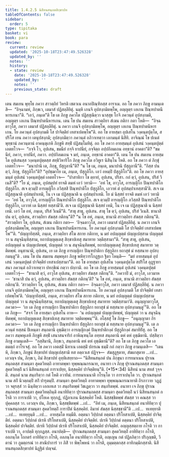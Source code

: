 ```yaml
---
title: 1.4.2.5 นิสีทนสนฺถตสิกฺขาปท
tableOfContents: false
sidebar:
  order: 5
type: tipitaka
basket: vi
book: para
review:
  current: review
  updated: '2025-10-18T23:47:49.526328'
  updated_by: ''
  notes: ''
  history:
  - state: review
    date: '2025-10-18T23:47:49.526328'
    updated_by: ''
    notes: ''
    previous_state: draft
---
```



<DynamicBreadcrumb />


<ReviewStatus review={frontmatter.review} showDetails={true} />

<HypothesisAnnotation frontmatter={frontmatter} />

<Division number="565" book="para" e="ch" v="1" p="336">

<Paragraph number="2158" book="para">
เตน สมเยน พุทฺโธ ภควา สาวตฺถิยํ วิหรติ เชตวเน อนาถปิณฺฑิกสฺส อาราเม. อถ โข ภควา ภิกฺขู อามนฺเตสิ—  “อิจฺฉามหํ, ภิกฺขเว, เตมาสํ ปฏิสลฺลียิตุํ. นมฺหิ เกนจิ อุปสงฺกมิตพฺโพ, อญฺญตฺร เอเกน ปิณฺฑปาตนีหารเกนา”ติ. “เอวํ, ภนฺเต”ติ โข เต ภิกฺขู ภควโต ปฏิสฺสุณิตฺวา นาสฺสุธ โกจิ ภควนฺตํ อุปสงฺกมติ, อญฺญตฺร เอเกน ปิณฺฑปาตนีหารเกน. เตน โข ปน สมเยน สาวตฺถิยา สํเฆน กติกา กตา โหติ—  “อิจฺฉตาวุโส, ภควา เตมาสํ ปฏิสลฺลียิตุํ. น ภควา เกนจิ อุปสงฺกมิตพฺโพ, อญฺญตฺร เอเกน ปิณฺฑปาตนีหารเกน. โย ภควนฺตํ อุปสงฺกมติ โส ปาจิตฺติยํ เทสาเปตพฺโพ”ติ.
</Paragraph>

<Paragraph number="2159" book="para">
อถ โข อายสฺมา อุปเสโน วงฺคนฺตปุตฺโต, สปริโส เยน ภควา เตนุปสงฺกมิ; อุปสงฺกมิตฺวา ภควนฺตํ อภิวาเทตฺวา เอกมนฺตํ นิสีทิ. อาจิณฺณํ โข ปเนตํ พุทฺธานํ ภควนฺตานํ อาคนฺตุเกหิ ภิกฺขูหิ สทฺธิํ ปฏิสมฺโมทิตุํ. อถ โข ภควา อายสฺมนฺตํ อุปเสนํ วงฺคนฺตปุตฺตํ เอตทโวจ—  “กจฺจิ โว, อุปเสน, ขมนียํ กจฺจิ ยาปนียํ, กจฺจิตฺถ อปฺปกิลมเถน อทฺธานํ อาคตา”ติ? “ขมนียํ, ภควา, ยาปนียํ, ภควา. อปฺปกิลมเถน จ มยํ, ภนฺเต, อทฺธานํ อาคตา”ติ.
</Paragraph>

<Paragraph number="2160" book="para">
เตน โข ปน สมเยน อายสฺมโต อุปเสนสฺส วงฺคนฺตปุตฺตสฺส สทฺธิวิหาริโก ภิกฺขุ ภควโต อวิทูเร นิสินฺโน โหติ. อถ โข ภควา ตํ ภิกฺขุํ เอตทโวจ—  “มนาปานิ เต, ภิกฺขุ, ปํสุกูลานี”ติ? “น โข เม, ภนฺเต, มนาปานิ ปํสุกูลานี”ติ. “กิสฺส ปน ตฺวํ, ภิกฺขุ, ปํสุกูลิโก”ติ? “อุปชฺฌาโย เม, ภนฺเต, ปํสุกูลิโก. เอวํ อหมฺปิ ปํสุกูลิโก”ติ. อถ โข ภควา อายสฺมนฺตํ อุปเสนํ วงฺคนฺตปุตฺตํ เอตทโวจ—  “ปาสาทิกา โข ตฺยายํ, อุปเสน, ปริสา. กถํ ตฺวํ, อุปเสน, ปริสํ วิเนสี”ติ? “โย มํ, ภนฺเต, อุปสมฺปทํ ยาจติ ตมหํ เอวํ วทามิ—  ‘อหํ โข, อาวุโส, อารญฺญิโก ปิณฺฑปาติโก ปํสุกูลิโก. สเจ ตฺวมฺปิ อารญฺญิโก ภวิสฺสสิ ปิณฺฑปาติโก ปํสุกูลิโก, เอวาหํ ตํ อุปสมฺปาเทสฺสามี’ติ. สเจ เม ปฏิสฺสุณาติ อุปสมฺปาเทมิ, โน เจ เม ปฏิสฺสุณาติ น อุปสมฺปาเทมิ. โย มํ นิสฺสยํ ยาจติ ตมหํ เอวํ วทามิ—  ‘อหํ โข, อาวุโส, อารญฺญิโก ปิณฺฑปาติโก ปํสุกูลิโก. สเจ ตฺวมฺปิ อารญฺญิโก ภวิสฺสสิ ปิณฺฑปาติโก ปํสุกูลิโก, เอวาหํ เต นิสฺสยํ ทสฺสามี’ติ. สเจ เม ปฏิสฺสุณาติ นิสฺสยํ เทมิ, โน เจ เม ปฏิสฺสุณาติ น นิสฺสยํ เทมิ. เอวํ โข อหํ, ภนฺเต, ปริสํ วิเนมี”ติ.
</Paragraph>

<Paragraph number="2161" book="para">
“สาธุ สาธุ, อุปเสน. สาธุ โข ตฺวํ, อุปเสน, ปริสํ วิเนสิ. ชานาสิ ปน ตฺวํ, อุปเสน, สาวตฺถิยา สํฆสฺส กติกนฺ”ติ? “น โข อหํ, ภนฺเต, ชานามิ สาวตฺถิยา สํฆสฺส กติกนฺ”ติ. “สาวตฺถิยา โข, อุปเสน, สํเฆน กติกา กตา—  ‘อิจฺฉตาวุโส, ภควา เตมาสํ ปฏิสลฺลียิตุํ. น ภควา เกนจิ อุปสงฺกมิตพฺโพ, อญฺญตฺร เอเกน ปิณฺฑปาตนีหารเกน. โย ภควนฺตํ อุปสงฺกมติ โส ปาจิตฺติยํ เทสาเปตพฺโพ’”ติ. “ปญฺญายิสฺสติ, ภนฺเต, สาวตฺถิยา สํโฆ สกาย กติกาย, น มยํ อปญฺญตฺตํ ปญฺญเปสฺสาม ปญฺญตฺตํ วา น สมุจฺฉินฺทิสฺสาม, ยถาปญฺญตฺเตสุ สิกฺขาปเทสุ สมาทาย วตฺติสฺสามา”ติ. “สาธุ สาธุ, อุปเสน, อปญฺญตฺตํ น ปญฺญเปตพฺพํ, ปญฺญตฺตํ วา น สมุจฺฉินฺทิตพฺพํ, ยถาปญฺญตฺเตสุ สิกฺขาปเทสุ สมาทาย วตฺติตพฺพํ. อนุชานามิ, อุปเสน, เย เต ภิกฺขู อารญฺญิกา ปิณฺฑปาติกา ปํสุกูลิกา ยถาสุขํ มํ ทสฺสนาย อุปสงฺกมนฺตู”ติ .
</Paragraph>

</Division>
<Division number="566" book="para" e="ch" v="1" p="337">

<Paragraph number="2162" book="para">
เตน โข ปน สมเยน สมฺพหุลา ภิกฺขู พหิทฺวารโกฏฺฐเก ฐิตา โหนฺติ—  “มยํ อายสฺมนฺตํ อุปเสนํ วงฺคนฺตปุตฺตํ ปาจิตฺติยํ เทสาเปสฺสามา”ติ. อถ โข อายสฺมา อุปเสโน วงฺคนฺตปุตฺโต สปริโส อุฏฺฐายาสนา ภควนฺตํ อภิวาเทตฺวา ปทกฺขิณํ กตฺวา ปกฺกามิ. อถ โข เต ภิกฺขู อายสฺมนฺตํ อุปเสนํ วงฺคนฺตปุตฺตํ เอตทโวจุํ—  “ชานาสิ ตฺวํ, อาวุโส อุปเสน, สาวตฺถิยา สํฆสฺส กติกนฺ”ติ. “ภควาปิ มํ, อาวุโส, เอวมาห—  ‘ชานาสิ ปน ตฺวํ, อุปเสน, สาวตฺถิยา สํฆสฺส กติกนฺ’ติ? ‘น โข อหํ, ภนฺเต, ชานามิ สาวตฺถิยา สํฆสฺส กติกนฺ’ติ. ‘สาวตฺถิยา โข, อุปเสน, สํเฆน กติกา กตา—  อิจฺฉตาวุโส, ภควา เตมาสํ ปฏิสลฺลียิตุํ. น ภควา เกนจิ อุปสงฺกมิตพฺโพ, อญฺญตฺร เอเกน ปิณฺฑปาตนีหารเกน. โย ภควนฺตํ อุปสงฺกมติ โส ปาจิตฺติยํ เทสาเปตพฺโพ’ติ. ‘ปญฺญายิสฺสติ, ภนฺเต, สาวตฺถิยา สํโฆ สกาย กติกาย, น มยํ อปญฺญตฺตํ ปญฺญเปสฺสาม ปญฺญตฺตํ วา น สมุจฺฉินฺทิสฺสาม, ยถาปญฺญตฺเตสุ สิกฺขาปเทสุ สมาทาย วตฺติสฺสามา’ติ. อนุญฺญาตาวุโส, ภควตา—  ‘เย เต ภิกฺขู อารญฺญิกา ปิณฺฑปาติกา ปํสุกูลิกา ยถาสุขํ มํ ทสฺสนาย อุปสงฺกมนฺตู’”ติ.
</Paragraph>

<Paragraph number="2163" book="para">
อถ โข เต ภิกฺขู—  “สจฺจํ โข อายสฺมา อุปเสโน อาห—  ‘น อปญฺญตฺตํ ปญฺญเปตพฺพํ, ปญฺญตฺตํ วา น สมุจฺฉินฺทิตพฺพํ, ยถาปญฺญตฺเตสุ สิกฺขาปเทสุ สมาทาย วตฺติตพฺพนฺ’”ติ. อโสฺสสุํ โข ภิกฺขู—  “อนุญฺญาตา กิร ภควตา—  ‘เย เต ภิกฺขู อารญฺญิกา ปิณฺฑปาติกา ปํสุกูลิกา ยถาสุขํ มํ ทสฺสนาย อุปสงฺกมนฺตู’”ติ. เต ภควนฺตํ ทสฺสนํ ปิเหนฺตา สนฺถตานิ อุชฺฌิตฺวา อารญฺญิกงฺคํ ปิณฺฑปาติกงฺคํ ปํสุกูลิกงฺคํ สมาทิยิํสุ. อถ โข ภควา สมฺพหุเลหิ ภิกฺขูหิ สทฺธิํ เสนาสนจาริกํ อาหิณฺฑนฺโต อทฺทส สนฺถตานิ ตหํ ตหํ อุชฺฌิตานิ. ปสฺสิตฺวา ภิกฺขู อามนฺเตสิ—  “กสฺสิมานิ, ภิกฺขเว, สนฺถตานิ ตหํ ตหํ อุชฺฌิตานี”ติ?
</Paragraph>

<Paragraph number="2164" book="para">
อถ โข เต ภิกฺขู ภควโต เอตมตฺถํ อาโรเจสุํ. อถ โข ภควา เอตสฺมิํ นิทาเน เอตสฺมิํ ปกรเณ ธมฺมิํ กถํ กตฺวา ภิกฺขู อามนฺเตสิ—  “เตน หิ, ภิกฺขเว, ภิกฺขูนํ สิกฺขาปทํ ปญฺญเปสฺสามิ ทส อตฺถวเส ปฏิจฺจ—  สํฆสุฏฺฐุตาย, สํฆผาสุตาย …เป…  เอวญฺจ ปน, ภิกฺขเว, อิมํ สิกฺขาปทํ อุทฺทิเสยฺยาถ—
</Paragraph>

</Division>
<Division number="567" book="para" e="ch" v="1" p="339">

<Paragraph number="2165" book="para">
<Emphasis>“นิสีทนสนฺถตํ ปน ภิกฺขุนา การยมาเนน ปุราณสนฺถตสฺส สามนฺตา สุคตวิทตฺถิ อาทาตพฺพา ทุพฺพณฺณกรณาย, อนาทา เจ ภิกฺขุ ปุราณสนฺถตสฺส สามนฺตา สุคตวิทตฺถิํ นวํ นิสีทนสนฺถตํ การาเปยฺย, นิสฺสคฺคิยํ ปาจิตฺติยนฺ”</Emphasis>ติ. (*15*:<Emphasis>34</Emphasis>)
</Paragraph>

</Division>
<Division number="568" book="para" e="ch" v="1" p="339">

<Paragraph number="2166" book="para">
<Emphasis>นิสีทนํ</Emphasis> นาม สทสํ วุจฺจติ.
</Paragraph>

<Paragraph number="2167" book="para">
<Emphasis>สนฺถตํ</Emphasis> นาม สนฺถริตฺวา กตํ โหติ อวายิมํ.
</Paragraph>

<Paragraph number="2168" book="para">
<Emphasis>การยมาเนนา</Emphasis>ติ กโรนฺโต วา การาเปนฺโต วา.
</Paragraph>

<Paragraph number="2169" book="para">
<Emphasis>ปุราณสนฺถตํ</Emphasis> นาม สกิํ นิวตฺถมฺปิ สกิํ ปารุตมฺปิ.
</Paragraph>

<Paragraph number="2170" book="para">
<Emphasis>สามนฺตา สุคตวิทตฺถิ อาทาตพฺพา ทุพฺพณฺณกรณายา</Emphasis>ติ ถิรภาวาย วฏฺฏํ วา จตุรสฺสํ วา ฉินฺทิตฺวา เอกเทเส วา สนฺถริตพฺพํ วิชเฏตฺวา วา สนฺถริตพฺพํ.
</Paragraph>

<Paragraph number="2171" book="para">
<Emphasis>อนาทา เจ ภิกฺขุ ปุราณสนฺถตสฺส สามนฺตา สุคตวิทตฺถินฺ</Emphasis>ติ อนาทิยิตฺวา ปุราณสนฺถตสฺส สามนฺตา สุคตวิทตฺถิํ นวํ นิสีทนสนฺถตํ กโรติ วา การาเปติ วา, ปโยเค ทุกฺกฏํ, ปฏิลาเภน นิสฺสคฺคิยํ โหติ. นิสฺสชฺชิตพฺพํ สํฆสฺส วา คณสฺส วา ปุคฺคลสฺส วา. เอวญฺจ ปน, ภิกฺขเว, นิสฺสชฺชิตพฺพํ …เป…  “อิทํ เม, ภนฺเต, นิสีทนสนฺถตํ อนาทิยิตฺวา ปุราณสนฺถตสฺส สามนฺตา สุคตวิทตฺถิํ การาปิตํ นิสฺสคฺคิยํ. อิมาหํ สํฆสฺส นิสฺสชฺชามี”ติ …เป…  ทเทยฺยาติ …เป…  ทเทยฺยุนฺติ …เป…  อายสฺมโต ทมฺมีติ.
</Paragraph>

</Division>
<Division number="569" book="para" e="ch" v="1" p="339">

<Paragraph number="2172" book="para">
อตฺตนา วิปฺปกตํ อตฺตนา ปริโยสาเปติ, นิสฺสคฺคิยํ ปาจิตฺติยํ. อตฺตนา วิปฺปกตํ ปเรหิ ปริโยสาเปติ, นิสฺสคฺคิยํ ปาจิตฺติยํ. ปเรหิ วิปฺปกตํ อตฺตนา ปริโยสาเปติ, นิสฺสคฺคิยํ ปาจิตฺติยํ. ปเรหิ วิปฺปกตํ ปเรหิ ปริโยสาเปติ, นิสฺสคฺคิยํ ปาจิตฺติยํ.
</Paragraph>

<Paragraph number="2173" book="para">
อญฺญสฺสตฺถาย กโรติ วา การาเปติ วา, อาปตฺติ ทุกฺกฏสฺส.
</Paragraph>

</Division>
<Division number="570" book="para" e="ch" v="1" p="339">

<Paragraph number="2174" book="para">
อนาปตฺติ—  ปุราณสนฺถตสฺส สามนฺตา สุคตวิทตฺถิํ อาทิยิตฺวา กโรติ, อลภนฺโต โถกตรํ อาทิยิตฺวา กโรติ, อลภนฺโต อนาทิยิตฺวา กโรติ, อญฺเญน กตํ ปฏิลภิตฺวา ปริภุญฺชติ, วิตานํ วา ภูมตฺถรณํ วา สาณิปาการํ วา ภิสิํ วา พิพฺโพหนํ วา กโรติ, อุมฺมตฺตกสฺส อาทิกมฺมิกสฺสาติ.

</Paragraph>
</Division>

<Paragraph number="2175" type="center" book="para">
นิสีทนสนฺถตสิกฺขาปทํ นิฏฺฐิตํ ปญฺจมํ.
</Paragraph>
